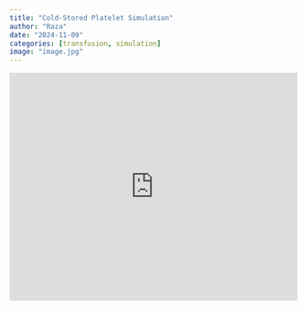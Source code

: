 ```yaml
---
title: "Cold-Stored Platelet Simulation"
author: "Raza"
date: "2024-11-09"
categories: [transfusion, simulation]
image: "image.jpg"
---
```


<iframe height="400" width="100%" frameborder="no" src="https://razas3.shinyapps.io/CSP_Sim_R/">

</iframe>
